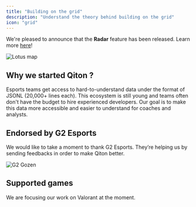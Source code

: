 ```yaml
---
title: "Building on the grid"
description: "Understand the theory behind building on the grid"
icon: "grid"
---
```


<Info>We're pleased to announce that the **Radar** feature has been released.
    Learn more [here](/miscellaneous/releases#v0-9-0)!</Info>

<Frame>
    <img
        src="./images/lotus_map.jpg"
        alt="Lotus map"
    />
</Frame>

## Why we started Qiton ?

Esports teams get access to hard-to-understand data under the format of JSONL (20,000+ lines each).
This ecosystem is still young and teams often don't have the budget to hire experienced developers.
Our goal is to make this data more accessible and easier to understand for coaches and analysts.

## Endorsed by G2 Esports

We would like to take a moment to thank G2 Esports.
They’re helping us by sending feedbacks in order to make Qiton better.

<Frame>
    <img
        src="./images/g2_gozen.jpg"
        alt="G2 Gozen"
    />
</Frame>

## Supported games

We are focusing our work on Valorant at the moment.
